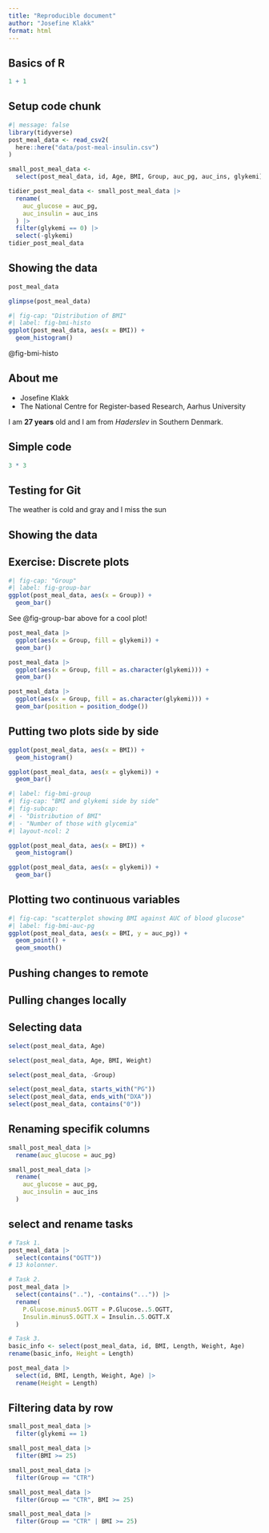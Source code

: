 ```yaml
---
title: "Reproducible document"
author: "Josefine Klakk"
format: html
---
```


## Basics of R

```r
1 + 1
```

## Setup code chunk

```r
#| message: false
library(tidyverse)
post_meal_data <- read_csv2(
  here::here("data/post-meal-insulin.csv")
)

small_post_meal_data <-
  select(post_meal_data, id, Age, BMI, Group, auc_pg, auc_ins, glykemi)

tidier_post_meal_data <- small_post_meal_data |>
  rename(
    auc_glucose = auc_pg,
    auc_insulin = auc_ins
  ) |>
  filter(glykemi == 0) |>
  select(-glykemi)
tidier_post_meal_data
```

## Showing the data
```r
post_meal_data
```

```r
glimpse(post_meal_data)
```

```r
#| fig-cap: "Distribution of BMI"
#| label: fig-bmi-histo
ggplot(post_meal_data, aes(x = BMI)) +
  geom_histogram()
```
@fig-bmi-histo


## About me

- Josefine Klakk 
- The National Centre for Register-based Research, Aarhus University

I am **27 years** old and I am from *Haderslev* in Southern Denmark.

## Simple code
```r
3 * 3
```
## Testing for Git
The weather is cold and gray and I miss the sun

## Showing the data

## Exercise: Discrete plots

```r
#| fig-cap: "Group"
#| label: fig-group-bar
ggplot(post_meal_data, aes(x = Group)) +
  geom_bar()
```


See @fig-group-bar above for a cool plot!

```r
post_meal_data |>
  ggplot(aes(x = Group, fill = glykemi)) +
  geom_bar()
```


```r
post_meal_data |>
  ggplot(aes(x = Group, fill = as.character(glykemi))) +
  geom_bar()
```

```r
post_meal_data |>
  ggplot(aes(x = Group, fill = as.character(glykemi))) +
  geom_bar(position = position_dodge())
```

## Putting two plots side by side

```r
ggplot(post_meal_data, aes(x = BMI)) +
  geom_histogram()
```



```r
ggplot(post_meal_data, aes(x = glykemi)) +
  geom_bar()
```

```r
#| label: fig-bmi-group
#| fig-cap: "BMI and glykemi side by side"
#| fig-subcap:
#| - "Distribution of BMI"
#| - "Number of those with glycemia"
#| layout-ncol: 2

ggplot(post_meal_data, aes(x = BMI)) +
  geom_histogram()

ggplot(post_meal_data, aes(x = glykemi)) +
  geom_bar()
```

## Plotting two continuous variables

```r
#| fig-cap: "scatterplot showing BMI against AUC of blood glucose"
#| label: fig-bmi-auc-pg
ggplot(post_meal_data, aes(x = BMI, y = auc_pg)) +
  geom_point() +
  geom_smooth()
```

## Pushing changes to remote

## Pulling changes locally

## Selecting data

```r
select(post_meal_data, Age)

select(post_meal_data, Age, BMI, Weight)

select(post_meal_data, -Group)

select(post_meal_data, starts_with("PG"))
select(post_meal_data, ends_with("DXA"))
select(post_meal_data, contains("0"))
```

## Renaming specifik columns
```r
small_post_meal_data |>
  rename(auc_glucose = auc_pg)

small_post_meal_data |>
  rename(
    auc_glucose = auc_pg,
    auc_insulin = auc_ins
  )
```

## select and rename tasks
```r
# Task 1.
post_meal_data |>
  select(contains("OGTT"))
# 13 kolonner.

# Task 2.
post_meal_data |>
  select(contains(".."), -contains("...")) |>
  rename(
    P.Glucose.minus5.OGTT = P.Glucose..5.OGTT,
    Insulin.minus5.OGTT.X = Insulin..5.OGTT.X
  )

# Task 3.
basic_info <- select(post_meal_data, id, BMI, Length, Weight, Age)
rename(basic_info, Height = Length)

post_meal_data |>
  select(id, BMI, Length, Weight, Age) |>
  rename(Height = Length)
```

## Filtering data by row

```r
small_post_meal_data |>
  filter(glykemi == 1)

small_post_meal_data |>
  filter(BMI >= 25)

small_post_meal_data |>
  filter(Group == "CTR")
```

```r
small_post_meal_data |>
  filter(Group == "CTR", BMI >= 25)

small_post_meal_data |>
  filter(Group == "CTR" | BMI >= 25)
```
